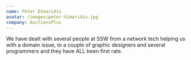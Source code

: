 ```yaml
---
name: Peter Dimaridis
avatar: /images/peter-dimaridis.jpg
company: AuctionsPlus
---
```


We have dealt with several people at SSW from a network tech helping us with a domain issue, to a couple of graphic designers and several programmers and they have ALL been first rate.
